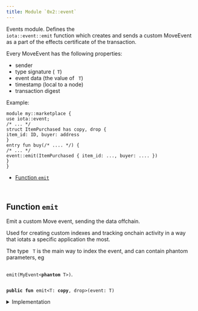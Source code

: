 ```yaml
---
title: Module `0x2::event`
---
```


<Link id="0x2_event"/>
Events module. Defines the <code>
iota::event::emit</code> function which
creates and sends a custom MoveEvent as a part of the effects
certificate of the transaction.

Every MoveEvent has the following properties:
- sender
- type signature (<code>
T</code>)
- event data (the value of <code>
T</code>)
- timestamp (local to a node)
- transaction digest

Example:
```
module my::marketplace {
use iota::event;
/* ... */
struct ItemPurchased has copy, drop {
item_id: ID, buyer: address
}
entry fun buy(/* .... */) {
/* ... */
event::emit(ItemPurchased { item_id: ..., buyer: .... })
}
}
```


-  [Function `emit`](#0x2_event_emit)


<pre><code>
</code></pre>



<Link id="0x2_event_emit"></Link>

## Function `emit`

Emit a custom Move event, sending the data offchain.

Used for creating custom indexes and tracking onchain
activity in a way that iotats a specific application the most.

The type <code>
T</code> is the main way to index the event, and can contain
phantom parameters, eg <code>
<Link to="../iota-framework/event#0x2_event_emit">emit</Link>(MyEvent&lt;<b>phantom</b> T&gt;)</code>.


<pre><code>
<b>public</b> <b>fun</b> <Link to="../iota-framework/event#0x2_event_emit">emit</Link>&lt;T: <b>copy</b>, drop&gt;(<Link to="../iota-framework/event#0x2_event">event</Link>: T)
</code></pre>



<details>
<summary>Implementation</summary>


<pre><code>
<b>public</b> <b>native</b> <b>fun</b> <Link to="../iota-framework/event#0x2_event_emit">emit</Link>&lt;T: <b>copy</b> + drop&gt;(<Link to="../iota-framework/event#0x2_event">event</Link>: T);
</code></pre>



</details>
